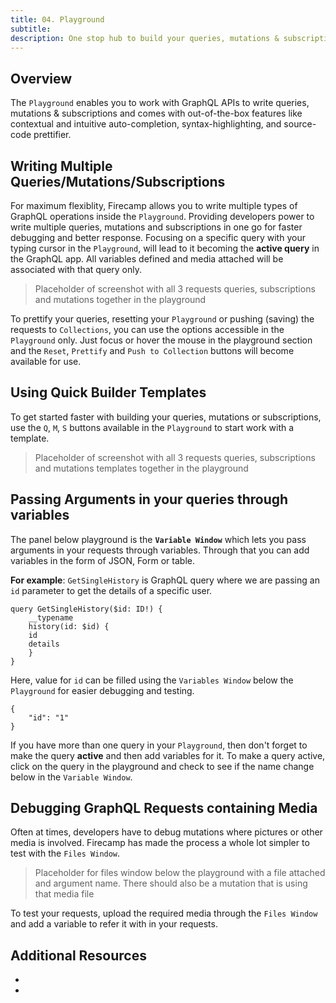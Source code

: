 ```yaml
---
title: 04. Playground
subtitle:
description: One stop hub to build your queries, mutations & subscriptions for GraphQL
---
```


## Overview

The `Playground` enables you to work with GraphQL APIs to write queries, mutations & subscriptions and comes with out-of-the-box features like contextual and intuitive auto-completion, syntax-highlighting, and source-code prettifier.

## Writing Multiple Queries/Mutations/Subscriptions

For maximum flexiblity, Firecamp allows you to write multiple types of GraphQL operations inside the `Playground`. Providing developers power to write multiple queries, mutations and subscriptions in one go for faster debugging and better response. Focusing on a specific query with your typing cursor in the `Playground`, will lead to it becoming the **active query** in the GraphQL app. All variables defined and media attached will be associated with that query only.

> Placeholder of screenshot with all 3 requests queries, subscriptions and mutations together in the playground

To prettify your queries, resetting your `Playground` or pushing (saving) the requests to `Collections`, you can use the options accessible in the `Playground` only. Just focus or hover the mouse in the playground section and the `Reset`, `Prettify` and `Push to Collection` buttons will become available for use.

## Using Quick Builder Templates
To get started faster with building your queries, mutations or subscriptions, use the `Q`, `M`, `S` buttons available in the `Playground` to start work with a template.

> Placeholder of screenshot with all 3 requests queries, subscriptions and mutations templates together in the playground

## Passing Arguments in your queries through variables

The panel below playground is the **`Variable Window`** which lets you pass arguments in your requests through variables. Through that you can add variables in the form of JSON, Form or table.

**For example**: `GetSingleHistory` is GraphQL query where we are passing an `id` parameter to get the details of a specific user.

```
query GetSingleHistory($id: ID!) {
    __typename
    history(id: $id) {
    id
    details
    }
}
```

Here, value for `id` can be filled using the `Variables Window` below the `Playground` for easier debugging and testing.

```
{
    "id": "1"
}
```

If you have more than one query in your `Playground`, then don't forget to make the query **active** and then add variables for it. To make a query active, click on the query in the playground and check to see if the name change below in the `Variable Window`.

## Debugging GraphQL Requests containing Media

Often at times, developers have to debug mutations where pictures or other media is involved. Firecamp has made the process a whole lot simpler to test with the `Files Window`.

> Placeholder for files window below the playground with a file attached and argument name. There should also be a mutation that is using that media file

To test your requests, upload the required media through the `Files Window` and add a variable to refer it with in your requests.


## Additional Resources
-
-
